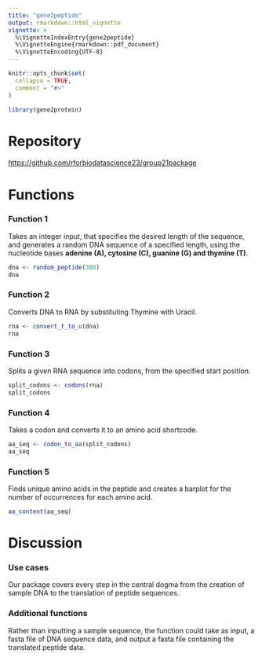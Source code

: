 ```yaml
---
title: "gene2peptide"
output: rmarkdown::html_vignette
vignette: >
  %\VignetteIndexEntry{gene2peptide}
  %\VignetteEngine{rmarkdown::pdf_document}
  %\VignetteEncoding{UTF-8}
---
```


```r
knitr::opts_chunk$set(
  collapse = TRUE,
  comment = "#>"
)
```

```r
library(gene2protein)
```

# Repository

<https://github.com/rforbiodatascience23/group21package>

# Functions

### Function 1

Takes an integer input, that specifies the desired length of the sequence, and generates a random DNA sequence of a specified length, using the nucleotide bases **adenine (A), cytosine (C), guanine (G) and thymine (T)**.

```r
dna <- random_peptide(300)
dna
```

### Function 2

Converts DNA to RNA by substituting Thymine with Uracil.

```r
rna <- convert_t_to_u(dna)
rna
```

### Function 3

Splits a given RNA sequence into codons, from the specified start position.

```r
split_codons <- codons(rna)
split_codons
```

### Function 4

Takes a codon and converts it to an amino acid shortcode.

```r
aa_seq <- codon_to_aa(split_codons)
aa_seq
```

### Function 5

Finds unique amino acids in the peptide and creates a barplot for the number of occurrences for each amino acid.

```r
aa_content(aa_seq)
```

# Discussion

### Use cases

Our package covers every step in the central dogma from the creation of sample DNA to the translation of peptide sequences.

### Additional functions

Rather than inputting a sample sequence, the function could take as input, a fasta file of DNA sequence data, and output a fasta file containing the translated peptide data.
